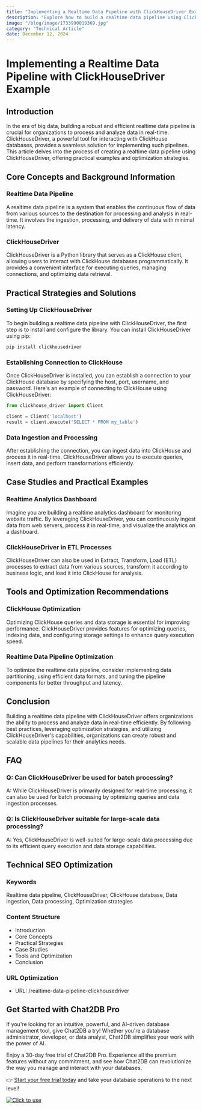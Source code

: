 ```yaml
---
title: "Implementing a Realtime Data Pipeline with ClickHouseDriver Example"
description: "Explore how to build a realtime data pipeline using ClickHouseDriver with practical examples and optimization strategies."
image: "/blog/image/1733990019369.jpg"
category: "Technical Article"
date: December 12, 2024
---
```


# Implementing a Realtime Data Pipeline with ClickHouseDriver Example

## Introduction

In the era of big data, building a robust and efficient realtime data pipeline is crucial for organizations to process and analyze data in real-time. ClickHouseDriver, a powerful tool for interacting with ClickHouse databases, provides a seamless solution for implementing such pipelines. This article delves into the process of creating a realtime data pipeline using ClickHouseDriver, offering practical examples and optimization strategies.

## Core Concepts and Background Information

### Realtime Data Pipeline

A realtime data pipeline is a system that enables the continuous flow of data from various sources to the destination for processing and analysis in real-time. It involves the ingestion, processing, and delivery of data with minimal latency.

### ClickHouseDriver

ClickHouseDriver is a Python library that serves as a ClickHouse client, allowing users to interact with ClickHouse databases programmatically. It provides a convenient interface for executing queries, managing connections, and optimizing data retrieval.

## Practical Strategies and Solutions

### Setting Up ClickHouseDriver

To begin building a realtime data pipeline with ClickHouseDriver, the first step is to install and configure the library. You can install ClickHouseDriver using pip:

```bash
pip install clickhousedriver
```

### Establishing Connection to ClickHouse

Once ClickHouseDriver is installed, you can establish a connection to your ClickHouse database by specifying the host, port, username, and password. Here's an example of connecting to ClickHouse using ClickHouseDriver:

```python
from clickhouse_driver import Client

client = Client('localhost')
result = client.execute('SELECT * FROM my_table')
```

### Data Ingestion and Processing

After establishing the connection, you can ingest data into ClickHouse and process it in real-time. ClickHouseDriver allows you to execute queries, insert data, and perform transformations efficiently.

## Case Studies and Practical Examples

### Realtime Analytics Dashboard

Imagine you are building a realtime analytics dashboard for monitoring website traffic. By leveraging ClickHouseDriver, you can continuously ingest data from web servers, process it in real-time, and visualize the analytics on a dashboard.

### ClickHouseDriver in ETL Processes

ClickHouseDriver can also be used in Extract, Transform, Load (ETL) processes to extract data from various sources, transform it according to business logic, and load it into ClickHouse for analysis.

## Tools and Optimization Recommendations

### ClickHouse Optimization

Optimizing ClickHouse queries and data storage is essential for improving performance. ClickHouseDriver provides features for optimizing queries, indexing data, and configuring storage settings to enhance query execution speed.

### Realtime Data Pipeline Optimization

To optimize the realtime data pipeline, consider implementing data partitioning, using efficient data formats, and tuning the pipeline components for better throughput and latency.

## Conclusion

Building a realtime data pipeline with ClickHouseDriver offers organizations the ability to process and analyze data in real-time efficiently. By following best practices, leveraging optimization strategies, and utilizing ClickHouseDriver's capabilities, organizations can create robust and scalable data pipelines for their analytics needs.

## FAQ

### Q: Can ClickHouseDriver be used for batch processing?

A: While ClickHouseDriver is primarily designed for real-time processing, it can also be used for batch processing by optimizing queries and data ingestion processes.

### Q: Is ClickHouseDriver suitable for large-scale data processing?

A: Yes, ClickHouseDriver is well-suited for large-scale data processing due to its efficient query execution and data storage capabilities.

## Technical SEO Optimization

### Keywords

Realtime data pipeline, ClickHouseDriver, ClickHouse database, Data ingestion, Data processing, Optimization strategies

### Content Structure

- Introduction
- Core Concepts
- Practical Strategies
- Case Studies
- Tools and Optimization
- Conclusion

### URL Optimization

- URL: /realtime-data-pipeline-clickhousedriver


## Get Started with Chat2DB Pro

If you're looking for an intuitive, powerful, and AI-driven database management tool, give Chat2DB a try! Whether you're a database administrator, developer, or data analyst, Chat2DB simplifies your work with the power of AI.

Enjoy a 30-day free trial of Chat2DB Pro. Experience all the premium features without any commitment, and see how Chat2DB can revolutionize the way you manage and interact with your databases.

👉 [Start your free trial today](https://chat2db.ai/pricing) and take your database operations to the next level!


[![Click to use](/image/blog/bg/chat2db.jpg)](https://chat2db.ai/)
